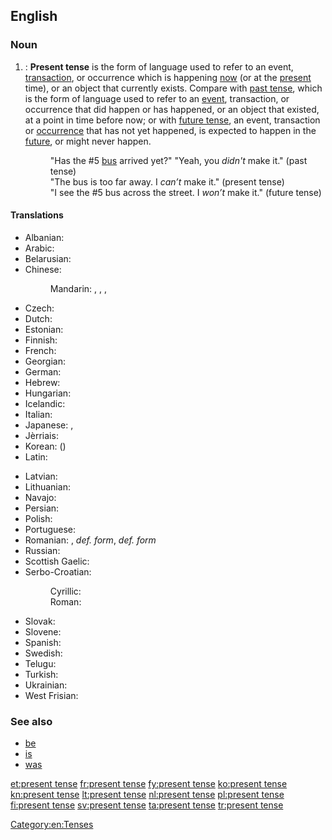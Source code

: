 ==English==

===Noun===
{{en-noun|head=[[present]] [[tense]]}}

# {{grammar}}: '''Present tense''' is the form of language used to refer to an event, [[transaction]], or occurrence which is happening [[now]] (or at the [[present]] time), or an object that currently exists. Compare with [[past tense]], which is the form of language used to refer to an [[event]], transaction, or occurrence that did happen or has happened, or an object that existed, at a point in time before now; or with [[future tense]], an event, transaction or [[occurrence]] that has not yet happened, is expected to happen in the [[future]], or might never happen.
#: "Has the #5 [[bus]] arrived yet?" "Yeah, you ''didn't'' make it." (past tense)
#: "The bus is too far away. I ''can’t'' make it." (present tense)
#: "I see the #5 bus across the street. I ''won’t'' make it." (future tense)

====Translations====
{{trans-top|form of language}}
* Albanian: {{t-|sq|koha e tashme}}
* Arabic: {{t-|ar|مضارع|tr=muḍāriʿ|sc=Arab}}
* Belarusian: {{t-|be|цяперашні час|m|tr=cjapérašni čas|sc=Cyrl}}
* Chinese:
*: Mandarin: {{t|cmn|現在時態|sc=Hani}}, {{t|cmn|现在时态|tr=xiànzài shítài|sc=Hani}}, {{t|cmn|現在時|sc=Hani}}, {{t|cmn|现在时|tr=xiànzàishí|sc=Hani}}
* Czech: {{t-|cs|přítomný čas|m}}
* Dutch: {{t+|nl|tegenwoordige tijd|m}}
* Estonian: {{t+|et|olevik}}
* Finnish: {{t+|fi|preesens}}
* French: {{t+|fr|présent}}
* Georgian: {{t-|ka|აწმყო|tr=acmqo|sc=Geor}}
* German: {{t+|de|Präsens|n}}
* Hebrew: {{t-|he|לשון הוה|m|tr=l'shón hové|sc=Hebr}}
* Hungarian: {{t-|hu|jelen idő}}
* Icelandic: {{t+|is|nútíð|f}}
* Italian: {{t-|it|presente indicativo|m}}
* Japanese: {{t-|ja|現在時制|tr=genzai jisei|sc=Jpan}}, {{t-|ja|現在形|tr=genzaikei|sc=Jpan}}
* Jèrriais: {{tø|roa-jer|présent|m}}
* Korean: {{t+|ko|현재 시제|tr=hyeonje sije|sc=Kore}} ({{t-|ko|現在時制|sc=Kore}})
* Latin: {{t+|la|praesens}}
{{trans-mid}}
* Latvian: {{t-|lv|tagadnes laiks|m}}
* Lithuanian: {{t+|lt|esamasis laikas|m}}
* Navajo: {{tø|nv|tʼáhdii}}
* Persian: {{t+|fa|حال|tr=hâl|sc=fa-Arab}}
* Polish: {{t+|pl|czas teraźniejszy|m}}
* Portuguese: {{t+|pt|presente|m}}
* Romanian: {{t-|ro|prezent|n}}, {{t-|ro|timpul prezent|n}} ''def. form'', {{t-|ro|timpurile prezent|n-p}} ''def. form''
* Russian: {{t+|ru|настоящее время|n|tr=nastojáščeje vrémja|sc=Cyrl}}
* Scottish Gaelic: {{t-|gd|tràth làthaireach|m}}
* Serbo-Croatian:
*: Cyrillic: {{t-|sh|презент|m}}
*: Roman: {{t-|sh|prezent|m}}
* Slovak: {{t-|sk|prítomný čas|m}}
* Slovene: {{t-|sl|sedanjik|m}}
* Spanish: {{t+|es|presente}}
* Swedish: {{t+|sv|presens}}
* Telugu: {{t+|te|వర్తమానకాలము}}
* Turkish: {{t+|tr|şimdiki}}
* Ukrainian: {{t+|uk|теперішній час|m|tr=tepérišni čas|sc=Cyrl}}
* West Frisian: {{t+|fy|notiid}}
{{trans-bottom}}

===See also===
* [[be]]
* [[is]]
* [[was]]

[[Category:en:Tenses]]

[[et:present tense]]
[[fr:present tense]]
[[fy:present tense]]
[[ko:present tense]]
[[kn:present tense]]
[[lt:present tense]]
[[nl:present tense]]
[[pl:present tense]]
[[fi:present tense]]
[[sv:present tense]]
[[ta:present tense]]
[[tr:present tense]]